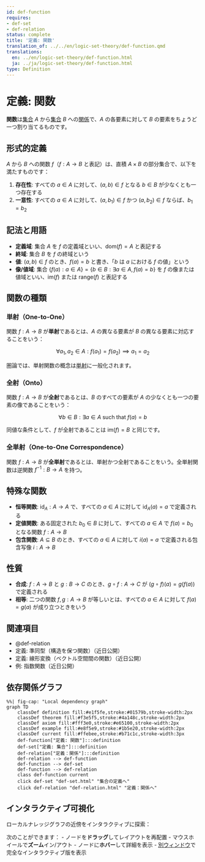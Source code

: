 ```yaml
---
id: def-function
requires:
- def-set
- def-relation
status: complete
title: '定義: 関数'
translation_of: ../../en/logic-set-theory/def-function.qmd
translations:
  en: ../en/logic-set-theory/def-function.html
  ja: ../ja/logic-set-theory/def-function.html
type: Definition
---
```


# 定義: 関数 {#def-function}

**関数**は[集合](def-set.qmd) $A$ から[集合](def-set.qmd) $B$ への[関係](def-relation.qmd)で、$A$ の各要素に対して $B$ の要素をちょうど一つ割り当てるものです。

## 形式的定義

$A$ から $B$ への関数 $f$（$f: A \to B$ と表記）は、直積 $A \times B$ の部分集合で、以下を満たすものです：

1. **存在性**: すべての $a \in A$ に対して、$(a, b) \in f$ となる $b \in B$ が少なくとも一つ存在する
2. **一意性**: すべての $a \in A$ に対して、$(a, b_1) \in f$ かつ $(a, b_2) \in f$ ならば、$b_1 = b_2$

## 記法と用語

- **定義域**: 集合 $A$ を $f$ の定義域といい、$\text{dom}(f) = A$ と表記する
- **終域**: 集合 $B$ を $f$ の終域という
- **値**: $(a, b) \in f$ のとき、$f(a) = b$ と書き、「$b$ は $a$ における $f$ の値」という
- **像/値域**: 集合 $\{f(a) : a \in A\} = \{b \in B : \exists a \in A, f(a) = b\}$ を $f$ の像または値域といい、$\text{im}(f)$ または $\text{range}(f)$ と表記する

## 関数の種類

### 単射（One-to-One）

関数 $f: A \to B$ が**単射**であるとは、$A$ の異なる要素が $B$ の異なる要素に対応することをいう：

$$\forall a_1, a_2 \in A: f(a_1) = f(a_2) \implies a_1 = a_2$$

圏論では、単射関数の概念は[単射](../category-theory/def-monomorphism.qmd)に一般化されます。

### 全射（Onto）

関数 $f: A \to B$ が**全射**であるとは、$B$ のすべての要素が $A$ の少なくとも一つの要素の像であることをいう：

$$\forall b \in B: \exists a \in A \text{ such that } f(a) = b$$

同値な条件として、$f$ が全射であることは $\text{im}(f) = B$ と同じです。

### 全単射（One-to-One Correspondence）

関数 $f: A \to B$ が**全単射**であるとは、単射かつ全射であることをいう。全単射関数は逆関数 $f^{-1}: B \to A$ を持つ。

## 特殊な関数

- **恒等関数**: $\text{id}_A: A \to A$ で、すべての $a \in A$ に対して $\text{id}_A(a) = a$ で定義される
- **定値関数**: ある固定された $b_0 \in B$ に対して、すべての $a \in A$ で $f(a) = b_0$ となる関数 $f: A \to B$
- **包含関数**: $A \subseteq B$ のとき、すべての $a \in A$ に対して $i(a) = a$ で定義される包含写像 $i: A \to B$

## 性質

- **合成**: $f: A \to B$ と $g: B \to C$ のとき、$g \circ f: A \to C$ が $(g \circ f)(a) = g(f(a))$ で定義される
- **相等**: 二つの関数 $f, g: A \to B$ が等しいとは、すべての $a \in A$ に対して $f(a) = g(a)$ が成り立つときをいう

## 関連項目

- @def-relation
- 定義: 準同型（構造を保つ関数）（近日公開）
- 定義: 線形変換（ベクトル空間間の関数）（近日公開）
- 例: 指数関数（近日公開）

## 依存関係グラフ

```mermaid
%%| fig-cap: "Local dependency graph"
graph TD
    classDef definition fill:#e1f5fe,stroke:#01579b,stroke-width:2px
    classDef theorem fill:#f3e5f5,stroke:#4a148c,stroke-width:2px
    classDef axiom fill:#fff3e0,stroke:#e65100,stroke-width:2px
    classDef example fill:#e8f5e9,stroke:#1b5e20,stroke-width:2px
    classDef current fill:#ffebee,stroke:#b71c1c,stroke-width:3px
    def-function["定義: 関数"]:::definition
    def-set["定義: 集合"]:::definition
    def-relation["定義：関係"]:::definition
    def-relation --> def-function
    def-function --> def-set
    def-function --> def-relation
    class def-function current
    click def-set "def-set.html" "集合の定義へ"
    click def-relation "def-relation.html" "定義：関係へ"
```

## インタラクティブ可視化

ローカルナレッジグラフの近傍をインタラクティブに探索：

::: {.graph-viz data-id="def-function" data-width="700" data-height="500"}
:::

次のことができます：
- ノードを**ドラッグ**してレイアウトを再配置
- マウスホイールで**ズーム**イン/アウト
- ノードに**ホバー**して詳細を表示
- [別ウィンドウ](../../output/interactive/def-function.html){target="_blank"}で完全なインタラクティブ版を表示
